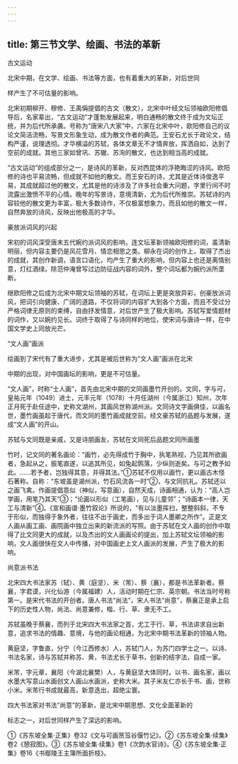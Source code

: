 ```yaml
---
---
---
```

title: 第三节文学、绘画、书法的革新
---



古文运动

北宋中期，在文学、绘画、书法等方面，也有着重大的革新，对后世同

样产生了不可估量的影响。

北宋初期柳开、穆修、王禹偁提倡的古文（散文），北宋中叶经文坛领袖欧阳修倡导后，名家辈出，“古文运动”才蓬勃发展起来，明白通畅的散文终于成为文坛正统，并为后代所承袭。号称为“唐宋八大家”中，六家在北宋中叶，欧阳修自己的议论文简洁流畅，写景文形象生动，成为散文作者的典范。王安石尤长于政论文，结构严谨，说理透彻。才华横溢的苏轼，各体文章无不才情奔放，挥洒自如，达到了空前的成就。其他三家如曾巩、苏辙、苏洵的散文，也达到相当高的成就。

“古文运动”的组成部分之一，是诗风的革新，反对西昆体的浮艳晦涩的诗风。欧阳修的诗也平易流畅，但成就不如他的散文。而王安石的诗，尤其是近体诗俊逸平易，其成就超过他的散文，尤其是他的诗涉及了许多社会重大问题，字里行间不时流露出激愤不平的心情。晚年的写景诗，意境清新，尤为后代所推崇。苏轼诗的内容较他的散文更为丰富，极大多数诗作，不仅极富想象力，而且如他的散文一样，自然奔放的诗风，反映出他极高的才华。

豪放派词风的兴起

宋初的词风深受唐末五代婉约派词风的影响，连文坛革新领袖欧阳修的词，虽清新明丽，但内容主要仍是风花雪月、情恋相思之类。柳永在词的创作上，取得了杰出的成就，其创作新调，语言口语化，均产生了重大的影响，但内容上也还是离情别意，灯红酒绿。除范仲淹曾写过边防征战内容的词外，整个词坛都为婉约派所垄断。

继欧阳修之后成为北宋中期文坛领袖的苏轼，在词坛上更是突放异彩，创豪放派词风，把词引向健康、广阔的道路，不仅将词的内容扩大到各个方面，而且不受过分严格词律无原则的束缚，自由抒发情意，对后世产生了极大影响。苏轼写爱情题材的词作，又以婉约见长。词终于取得了与诗同样的地位，使宋词与唐诗一样，在中国文学史上同放光芒。

“文人画”画派

绘画到了宋代有了重大进步，尤其是被后世称为“文人画”画派在北宋

中期的出现，对中国画坛的影响，更是不可估量。

“文人画”，时称“士人画”，首先由北宋中期的文同画墨竹开创的。文同，字与可，皇祐元年（1049）进士，元丰元年（1078）十月任湖州（今属浙江）知州，次年正月死于赴任途中，史称文湖州，其画风世称湖州派。文同诗文字画俱佳，以画名世，墨竹画虽起于唐代，而文同的墨竹画成就空前。经文豪苏轼的品题与发展，遂成“文人画”的开山。

苏轼与文同既是亲戚，又是诗朋画友，苏轼在文同死后品题文同所画墨

竹时，记文同的著名画论：“画竹，必先得成竹于胸中，执笔熟视，乃见其所欲画者，急起从之，振笔直遂，以追其所见，如兔起鹘落，少纵则逝矣。与可之教予如此。……若予者，岂独得其意，并得其法。”①苏轼不仅用以画竹，更以画古木怪石著称。自称：“东坡虽是湖州派，竹石风流各一时”②，与文同抗礼。苏轼还以之画飞禽。作画提倡意似（神似，写意画），自然天成，诗画相通，认为：“高人岂学画，用笔乃其天”③；“论画以形似（工笔画），见与儿童邻”；“诗画本一律，天工与清新”④。《宣和画谱·墨竹叙论》所说的，“有以淡墨挥扫，整整斜斜，不专于形似，而独得于象外者，往往不出于画史，而多出于词人墨卿之所作”。正是文人画从画工画、画院画中独立出来的新流派的写照。由于苏轼在文人画的创作中取得了比文同更大的成就，以及杰出的文人画画论的提出，加上苏轼文坛领袖的影响，文人画很快在文人中传播，对中国画史上文人画派的发展，产生了极大的影响。

尚意派书法

北宋四大书法家苏（轼）、黄（庭坚）、米（芾）、蔡（襄），都是书法革新者。蔡襄，字君谟，兴化仙游（今属福建）人，活动时期在仁宗、英宗朝。书法当时号称第一。是宋代书法的开创者。唐人书法“尚法”，宋人书法“尚意”，蔡襄正是承上启下的历史性人物，尚法、尚意兼修，楷、行、草、隶无不工。

苏轼虽晚于蔡襄，而列于北宋四大书法家之首，尤工于行、草，书法讲求自出新意，追求书法的情趣、意境，与他的画论相通，为北宋中期书法革新的领袖人物。

黄庭坚，字鲁直，分宁（今江西修水）人，苏轼门人，为苏门四学士之一。以诗、书法名家，诗与苏轼并称苏、黄，书法尤长于草书，创新的结字法，自成一家。

米芾，字元章，襄阳（今湖北襄樊）人，与黄庭坚大体同时。以书、画名家，画以水墨大写意山水画创文人画山水画派，史称大米。其子米友仁亦长于书、画，世称小米。米芾行书成就最高，新意迭出，超绝尘寰。

四大书法家对书法“尚意”的革新，是北宋中期思想、文化全面革新的

标志之一，对后世同样产生了深远的影响。

①《苏东坡全集·正集》卷32《文与可画筼筜谷偃竹记》。②《苏东坡全集·续集》卷2《憩寂图》。③《苏东坡全集·续集》卷1《次韵水官诗》。④《苏东坡全集·正集》卷16《书鄢陵王主簿所面折枝》。